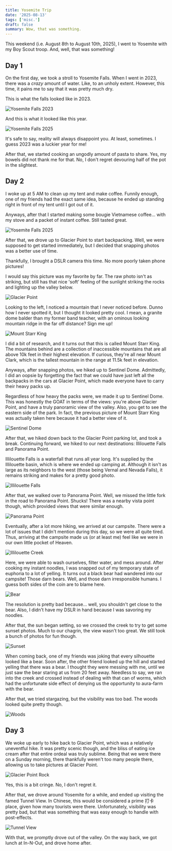 ```yaml
---
title: Yosemite Trip
date: '2025-08-13'
tags: ['misc.']
draft: false
summary: Wow, that was something.
---
```


This weekend (i.e. August 8th to August 10th, 2025), I went to Yosemite with my Boy Scout troop. 
And, well, that was something!

## Day 1

On the first day, we took a stroll to Yosemite Falls. When I went in 2023, there was a *crazy* amount of water. 
Like, to an unholy extent. However, this time, it pains me to say that it was pretty much dry.

This is what the falls looked like in 2023.

![Yosemite Falls 2023](/static/images/yosemite/falls_2023.jpg)

And this is what it looked like this year.

![Yosemite Falls 2025](/static/images/yosemite/falls_2025.jpg)

It's safe to say, reality will always disappoint you. At least, sometimes. I guess 2023 was a luckier year for me!

After that, we started cooking an ungodly amount of pasta to share. Yes, my bowels did not thank me for that. No, I don't regret devouring half of the pot in the slightest.

## Day 2

I woke up at 5 AM to clean up my tent and make coffee. Funnily enough, one of my friends had the exact same idea, because he ended up standing right in front of my tent 
until I got out of it.

Anyways, after that I started making some bougie Vietnamese coffee... with my stove and a packet of instant coffee. Still tasted great.

![Yosemite Falls 2025](/static/images/yosemite/coffee.jpg)

After that, we drove up to Glacier Point to start backpacking. Well, we were supposed to get started immediately, but I decided that 
snapping photos was a better use of time. 

Thankfully, I brought a DSLR camera this time. No more poorly taken phone pictures!

I would say this picture was my favorite by far. The raw photo isn't as striking, but still has that nice 'soft' feeling of the 
sunlight striking the rocks and lighting up the valley below. 

![Glacier Point](/static/images/yosemite/glacier_point.jpg)

Looking to the left, I noticed a mountain that I never noticed before. Dunno how I never spotted it, but I thought it looked pretty cool. 
I mean, a granite dome balder than my former band teacher, with an ominous looking mountain ridge in the far off distance? Sign me up!

![Mount Starr King](/static/images/yosemite/starr_king.jpg)

I did a bit of research, and it turns out that this is called Mount Starr King. The mountains behind are a 
collection of inaccessible mountains that are all above 10k feet in their highest elevation. If curious, they're 
all near Mount Clark, which is the tallest mountain in the range at 11.5k feet in elevation.

Anyways, after snapping photos, we hiked up to Sentinel Dome. Admittedly, I did an oopsie by forgetting the fact that 
we could have just left all the backpacks in the cars at Glacier Point, which made everyone have to carry their heavy packs up. 

Regardless of how heavy the packs were, we made it up to Sentinel Dome. This was honestly the GOAT in terms of the views: you're 
above Glacier Point, and have a truly panoramic view of the valley. Also, you get to see the eastern side of the park. In fact, the previous 
picture of Mount Starr King was actually taken here because it had a better view of it.

![Sentinel Dome](/static/images/yosemite/sentinel_dome.jpg)

After that, we hiked down back to the Glacier Point parking lot, and took a break. Continuing forward, we hiked 
to our next destinations: Illilouette Falls and Panorama Point. 

Illilouette Falls is a waterfall that runs all year long. It's supplied by the Illilouette basin, which is where we ended up camping at. 
Although it isn't as large as its neighbors to the west (those being Vernal and Nevada Falls), it remains striking and makes for a pretty 
good photo. 

![Illilouette Falls](/static/images/yosemite/illilouette.jpg)

After that, we walked over to Panorama Point. Well, we missed the little fork in the road to Panorama Point. Shucks! There was a nearby vista point though, which provided 
views that were similar enough. 

![Panorama Point](/static/images/yosemite/panorama.jpg)

Eventually, after a lot more hiking, we arrived at our campsite. There were a lot of issues that I didn't mention during this day, so we were all quite tired. 
Thus, arriving at the campsite made us (or at least me) feel like we were in our own little pocket of Heaven.

![Illilouette Creek](/static/images/yosemite/creek.jpg)

Here, we were able to wash ourselves, filter water, and mess around. After cooking my instant noodles, I was snapped out of my temporary state of euphoria to a lot of yelling.
It turns out a black bear had wandered into our campsite! Those darn bears. Well, and those darn irresponsible humans. I guess both sides of the coin are to blame here.

![Bear](/static/images/yosemite/bear.jpg)

The resolution is pretty bad because... well, you shouldn't get close to the bear. Also, I didn't have my DSLR in hand because I was savoring my noodles.

After that, the sun began setting, so we crossed the creek to try to get some sunset photos. Much to our chagrin, the view wasn't too great. We still took a bunch of 
photos for fun though.

![Sunset](/static/images/yosemite/sunset.jpg)

When coming back, one of my friends was joking that every silhouette looked like a bear. Soon after, the other friend looked up the hill and started 
yelling that there was a bear. I thought they were messing with me, until we just saw the bear staring at us from 20 feet away. Needless to say, we ran 
into the creek and crossed instead of dealing with that can of worms, which had the unfortunate side effect of denying us the opportunity to aura-farm with the bear.

After that, we tried stargazing, but the visibility was too bad. The woods looked quite pretty though.

![Woods](/static/images/yosemite/woods.jpg)

## Day 3

We woke up early to hike back to Glacier Point, which was a relatively uneventful hike. It was pretty scenic though, and the bliss of eating ice cream after that entire 
ordeal was truly sublime. Being that we were there on a Sunday morning, there thankfully weren't too many people there, allowing us to take pictures at Glacier Point. 

![Glacier Point Rock](/static/images/yosemite/glacier_point_rock.jpg)

Yes, this is a bit cringe. No, I don't regret it. 

After that, we drove around Yosemite for a while, and ended up visiting the famed Tunnel View. In Chinese, this would be considered a prime 打卡 place, given how many 
tourists were there. Unfortunately, visibility was pretty bad, but that was something that was easy enough to handle with post-effects.

![Tunnel View](/static/images/yosemite/tunnel_view.jpg)

With that, we promptly drove out of the valley. On the way back, we got lunch at In-N-Out, and drove home after.